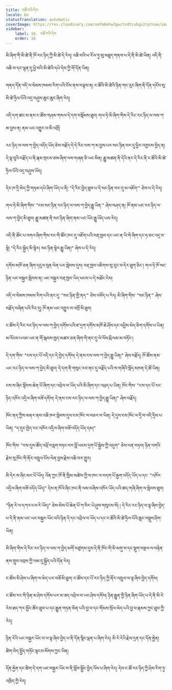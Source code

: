 ```yaml
---
title: འཚོ་བའི་དེབ
locale: bo
statusTranslation: automatic
coverImage: https://res.cloudinary.com/xmfm6mhw3gwctndtcubgx2rptnae/image/upload/v1740468922/small_cover_tratado_de_psicologia_revolucionaria_a4c0dca4e0.webp
sidebar:
    label: 16. འཚོ་བའི་དེབ
    order: 16
---
```

མི་ཞིག་གི་མི་ཚེ་ནི་ཁོ་རང་ཉིད་ཀྱི་མི་ཚེ་དེ་རེད། འཆི་བའི་ཕ་རོལ་ཏུ་མུ་མཐུད་གནས་པ་དེ་ནི་མི་ཚེ་ཡིན། འདི་ནི་འཆི་བ་དང་ལྷན་དུ་ཕྱེ་བའི་མི་ཚེའི་དཔེ་དེབ་ཀྱི་གོ་དོན་ཡིན།

གནད་དོན་འདི་ལ་སེམས་ཁམས་རིག་པའི་ངོས་ནས་བལྟས་ན། ང་ཚོའི་མི་ཚེའི་ཉིན་གང་རུང་ཞིག་ནི་དོན་དངོས་སུ་མི་ཚེ་ཧྲིལ་པོའི་འདྲ་བཤུས་ཆུང་ཆུང་ཞིག་རེད།

འདི་དག་ཚང་མ་ནས་ང་ཚོས་གཤམ་གསལ་དེ་དག་བསྡོམས་ཐུབ། གལ་ཏེ་མི་ཞིག་གིས་དེ་རིང་རང་ཉིད་ལ་ལས་ཀ་མ་བྱས་ན། ནམ་ཡང་འགྱུར་བ་མི་འགྲོ།

རང་ཉིད་ལ་ལས་ཀ་བྱེད་འདོད་ཡོད་ཅེས་བརྗོད་དེ་དེ་རིང་ལས་ཀ་མ་བྱས་པར་སང་ཉིན་བར་དུ་ཕྱིར་འགྱངས་བྱེད་ན། དེ་ལྟ་བུའི་བརྗོད་པ་ནི་རྣམ་གྲངས་ཙམ་ཞིག་ལས་གཞན་ཅི་ཡང་མིན། རྒྱུ་མཚན་ནི་དེའི་ནང་དེ་རིང་ནི་ང་ཚོའི་མི་ཚེ་ཧྲིལ་པོའི་འདྲ་བཤུས་ཡོད།

དེར་ཁ་དྲི་མེད་ཀྱི་གཏམ་དཔེ་ཞིག་ཡོད་པ་ནི། "དེ་རིང་བྱེད་ཐུབ་པ་དེ་སང་ཉིན་བར་དུ་མ་འཇོག་" ཅེས་པ་དེ་རེད།

གལ་ཏེ་མི་ཞིག་གིས་ "ངས་སང་ཉིན་རང་ཉིད་ལ་ལས་ཀ་བྱེད་རྒྱུ་ཡིན་" ཞེས་བཤད་ན། ཁོ་ནམ་ཡང་རང་ཉིད་ལ་ལས་ཀ་བྱེད་མི་ཐུབ། རྒྱུ་མཚན་ནི་སང་ཉིན་ཞིག་ནམ་ཡང་ཡོང་རྒྱུ་ཡོད་པས་རེད།

འདི་ནི་ཚོང་པ་འགའ་ཞིག་གིས་རང་གི་ཚོང་ཁང་དུ་འཇོག་པའི་བརྡ་ཁྱབ་དང་ཡང་ན་ཡི་གེ་ཞིག་དང་ཧ་ཅང་འདྲ་བ་སྟེ། "དེ་རིང་སྐྱེད་མི་སྟེར། སང་ཉིན་སྟེར་རྒྱུ་ཡིན།" ཞེས་པ་དེ་རེད།

དགོས་མཁོ་ཅན་ཞིག་དངུལ་བུན་ལེན་པར་སླེབས་དུས། བརྡ་ཁྱབ་འཇིགས་སུ་རུང་བ་དེར་ཐུག་ཅིང་། གལ་ཏེ་ཁོ་སང་ཉིན་ཡང་བསྐྱར་སླེབས་ན། ཡང་བསྐྱར་བརྡ་ཁྱབ་ཡིད་ཕངས་པ་དེ་མཐོང་ངེས།

འདི་ལ་སེམས་ཁམས་རིག་པའི་ནང་དུ་ "སང་ཉིན་གྱི་ནད་" ཅེས་འབོད་པ་རེད། མི་ཞིག་གིས་ "སང་ཉིན་" ཞེས་བརྗོད་བཞིན་པའི་རིང་དུ། ཁོ་ནམ་ཡང་འགྱུར་བ་འགྲོ་མི་ཐུབ།

ང་ཚོས་དེ་རིང་རང་ཉིད་ལ་ལས་ཀ་བྱེད་དགོས་པའི་ཛ་དྲག་དགོས་མཁོ་ཆེ་ཤོས་དང་འཕྱིས་མེད་ཅིག་དགོས་པ་ཡིན། མ་འོངས་པའམ་ཡང་ན་གོ་སྐབས་ཁྱད་མཚར་ཅན་ཞིག་གི་ནང་དུ་ལེ་ལོས་རྨི་ལམ་མ་བཏོང༌།

དེ་དག་གིས་ "ངས་དང་པོ་འདི་དང་དེ་བྱེད་དགོས། དེ་ནས་ངས་ལས་ཀ་བྱེད་རྒྱུ་ཡིན།" ཞེས་བརྗོད། ཁོ་ཚོས་ནམ་ཡང་རང་ཉིད་ལ་ལས་ཀ་བྱེད་མི་ཐུབ། དེ་དག་ནི་གསུང་རབ་ནང་དུ་བརྗོད་པའི་ས་གཞིའི་སྡོད་མཁན་དེ་ཚོ་ཡིན།

ངས་ས་ཞིང་སྟོབས་ཆེན་པོ་ཞིག་དང་འབྲེལ་བ་ཡོད་པའི་མི་ཞིག་དང་འཕྲད་པ་ཡིན། ཁོང་གིས་ "ངས་དང་པོ་རང་ཉིད་འཁོར་འདྲིལ་ཞིག་བཟོ་དགོས། དེ་ནས་ངས་རང་ཉིད་ལ་ལས་ཀ་བྱེད་རྒྱུ་ཡིན།" ཞེས་བརྗོད།

ཁོང་ནད་ཀྱིས་མནར་ནས་འཆི་ཁར་སླེབས་དུས་ངས་ཁོང་ལ་བཅར་བ་ཡིན། དེ་དུས་ངས་ཁོང་ལ་དྲི་བ་འདི་དྲིས་པ་ཡིན། "ད་དུང་ཁྱེད་རང་འཁོར་འདྲིལ་ཞིག་བཟོ་འདོད་ཡོད་དམ།"

ཁོང་གིས་ "ངས་དུས་ཚོད་འཕྲོ་བརླག་བཏང་བར་བློ་ཕངས་དྲག་པོ་སྐྱེས་ཀྱི་འདུག" ཅེས་ལན་བཏབ། ཉིན་འགའི་རྗེས་སུ་ཁོང་གི་ནོར་འཁྲུལ་ངོས་ལེན་བྱས་རྗེས་འཆི་བར་གྱུར།

མི་དེར་ས་ཞིང་མང་པོ་ཡོད། འོན་ཀྱང་ཁོ་ནི་ཁྱིམ་མཚེས་ཀྱི་ས་ཁང་ལ་བདག་པོ་རྒྱག་འདོད་ཡོད་པ་དང་ "འཁོར་འདྲིལ་ཞིག་བཟོ་འདོད་ཡོད།" དེས་ན་ཁོའི་ཞིང་ཁང་ནི་ལམ་བཞིས་འཁོར་ཡོད་པའི་ཚད་གཞི་ཞིག་ལ་སླེབས་ཐུབ།

"ཉིན་རེ་ལ་དཀའ་ངལ་རེ་ཡོད།" ཅེས་མེས་པོ་ཆེན་པོ་ཀ་བིར་ཡེ་ཤུས་གསུངས་སོ། ། དེ་རིང་རང་ཉིད་ལ་ལྟ་ཞིབ་བྱེད་པ་དེ་ནི་ནམ་ཡང་ཡང་བསྐྱར་ཡོང་བའི་ཉིན་དེ་དང་འབྲེལ་བ་ཡོད་པ་དང་ང་ཚོའི་མི་ཚེ་ཧྲིལ་པོའི་ཆུང་བསྡུས་ཤིག་ཡིན།

མི་ཞིག་གིས་དེ་རིང་རང་ཉིད་ལ་ལས་ཀ་བྱེད་མགོ་བཙུགས་དུས་དེ་ནི་ཁོང་གི་མི་མགུ་བ་དང་སྡུག་བསྔལ་ལ་བརྟེན་ནས་གྲུབ་འབྲས་ཀྱི་ལམ་དུ་སྐྱོད་པའི་དོན་རེད།

ང་ཚོས་མི་ཤེས་པ་ཞིག་ལ་མེད་པར་བཟོ་མི་ཐུབ། ང་ཚོས་དང་པོ་རང་ཉིད་ཀྱི་ནོར་འཁྲུལ་ལ་ལྟ་ཞིབ་བྱེད་དགོས།

ང་ཚོས་རང་གི་ཉིན་མ་ཤེས་དགོས་པར་མ་ཟད་འབྲེལ་བ་ཡང་ཤེས་དགོས། ཉིན་རྒྱུན་གྱི་ཉིན་ཞིག་ཡོད་པ་དེ་ནི་མི་རེ་རེས་ཐད་ཀར་མྱོང་ཚོར་ཐུབ་པ་དང་རྒྱུན་གཏན་མིན་པའི་བྱ་བ་དང་གོམས་སྲོལ་མེད་པའི་བྱ་བ་རྣམས་ཀྱང་ཐུབ་ཀྱི་རེད།

ཉིན་རེའི་ཡང་བསྐྱར་ཡོང་བ་ལ་ལྟ་ཞིབ་བྱེད་པ་ནི་དོན་སྙིང་ལྡན་པ་ཞིག་རེད། མི་རེ་རེའི་རྗེས་དྲན་དང་དོན་རྐྱེན། ཚིག་བེད་སྤྱོད་གཏོང་སྟངས་སོགས་ཀྱང་ཡིན།

དོན་རྐྱེན་དང་ཚིག་དེ་དག་ཡང་བསྐྱར་ཡོང་བ་ནི་སློབ་སྦྱོང་བྱེད་འོས་པ་ཞིག་རེད། དེས་ང་ཚོ་རང་ཉིད་ཀྱི་ཤེས་རིག་ཏུ་འཁྲིད་ཀྱི་རེད།

